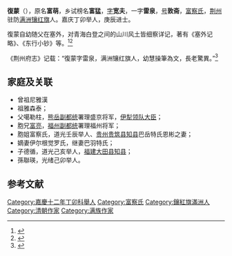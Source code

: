 '''復蒙'''（{{bd|1779年| |？|}}），原名'''富萌'''，乡试榜名'''富猛'''，[[字|字]]'''宽夫'''，一字'''雷泉'''，[[号|号]]'''敦斋'''，[[富察氏|富察氏]]，[[荆州|荆州]]驻防[[满洲镶红旗|满洲镶红旗]]人。嘉庆丁卯举人，庚辰进士。

復蒙自幼随父在塞外，对青海白登之间的山川风土皆细察详记，著有《塞外记略》、《东行小钞》等。<ref>{{cite book |title=辽宁大学学报: 哲学社会科学版. China: 沈阳市邮局发行, 1992.}}</ref><ref>{{cite book |title=湖北艺文志附补遗. China: 湖北敎育出版社, 2002.}}</ref>

《荆州府志》记载：“復蒙字雷泉，满洲镶红旗人，幼慧操筆為文，長老驚異。”<ref>{{cite book |title=《荆州府志》}}</ref>

==家庭及关联==
*曾祖尼雅漢
*祖雅森泰；
*父噶勒柱，[[熊岳|熊岳]][[副都统|副都统]]署理盛京将军，[[伊犁|伊犁]][[领队大臣|领队大臣]]；
*胞兄[[富亮|富亮]]，[[福州|福州]][[副都统|副都统]]署理福州将军；
*胞姐富察氏，道光壬辰举人、[[贵州|贵州]][[贵筑县|贵筑县]][[知县|知县]]巴岳特氏恩彬之妻；
*嫡妻伊尔根觉罗氏，继妻巴羽特氏；
*子德循，道光己亥举人，[[福建|福建]][[大田县|大田县]][[知县|知县]]；
*孫聯瑛，光绪己卯举人。

==参考文献==
<references/>
{{嘉慶二十五年庚辰科殿試金榜}}
[[Category:嘉慶十二年丁卯科舉人|Category:嘉慶十二年丁卯科舉人]]
[[Category:富察氏|Category:富察氏]]
[[Category:鑲紅旗滿洲人|Category:鑲紅旗滿洲人]]
[[Category:清朝作家|Category:清朝作家]]
[[Category:满族作家|Category:满族作家]]